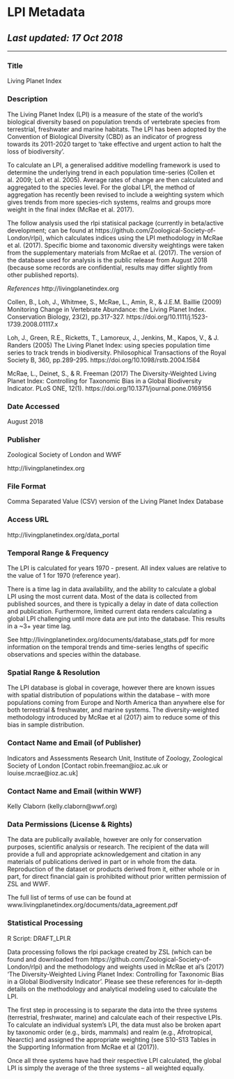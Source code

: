 # LPI Metadata
## _Last updated: 17 Oct 2018_
___

### Title
Living Planet Index 

### Description
The Living Planet Index (LPI) is a measure of the state of the world's biological diversity based on population trends of vertebrate species from terrestrial, freshwater and marine habitats. The LPI has been adopted by the Convention of Biological Diversity (CBD) as an indicator of progress towards its 2011-2020 target to 'take effective and urgent action to halt the loss of biodiversity'.

To calculate an LPI, a generalised additive modelling framework is used to determine the underlying trend in each population time-series (Collen et al. 2009; Loh et al. 2005). Average rates of change are then calculated and aggregated to the species level. For the global LPI, the method of aggregation has recently been revised to include a weighting system which gives trends from more species-rich systems, realms and groups more weight in the final index (McRae et al. 2017).

The follow analysis used the rlpi statisical package (currently in beta/active development; can be found at https://github.com/Zoological-Society-of-London/rlpi), which calculates indices using the LPI methodology in McRae et al. (2017).  Specific biome and taxonomic diversity weightings were taken from the supplementary materials from McRae et al. (2017).  The version of the database used for analysis is the public release from August 2018 (because some records are confidential, results may differ slightly from other published reports).

_References_
http://livingplanetindex.org

Collen, B., Loh, J., Whitmee, S., McRae, L., Amin, R., & J.E.M. Baillie (2009) Monitoring Change in Vertebrate Abundance: the Living Planet Index. Conservation Biology, 23(2), pp.317-327. https://doi.org/10.1111/j.1523-1739.2008.01117.x

Loh, J., Green, R.E., Ricketts, T., Lamoreux, J., Jenkins, M., Kapos, V., & J. Randers (2005) The Living Planet Index: using species population time series to track trends in biodiversity.  Philosophical Transactions of the Royal Society B, 360, pp.289-295. https://doi.org/10.1098/rstb.2004.1584  

McRae, L., Deinet, S., & R. Freeman (2017) The Diversity-Weighted Living Planet Index: Controlling for Taxonomic Bias in a Global Biodiversity Indicator. PLoS ONE, 12(1). https://doi.org/10.1371/journal.pone.0169156 

### Date Accessed  
August 2018

### Publisher  
Zoological Society of London and WWF

http://livingplanetindex.org

### File Format  
Comma Separated Value (CSV) version of the Living Planet Index Database      

### Access URL  
http://livingplanetindex.org/data_portal

### Temporal Range & Frequency
The LPI is calculated for years 1970 - present. All index values are relative to the value of 1 for 1970 (reference year).

There is a time lag in data availability, and the ability to calculate a global LPI using the most current data.  Most of the data is collected from published sources, and there is typically a delay in date of data collection and publication.  Furthermore, limited current data renders calculating a global LPI challenging until more data are put into the database.  This results in a ~3+ year time lag.  

See http://livingplanetindex.org/documents/database_stats.pdf for more information on the temporal trends and time-series lengths of specific observations and species within the database.

### Spatial Range & Resolution
The LPI database is global in coverage, however there are known issues with spatial distribution of populations within the database -- with more populations coming from Europe and North America than anywhere else for both terrestrial & freshwater, and marine systems.  The diversity-weighted methodology introduced by McRae et al (2017) aim to reduce some of this bias in sample distribution.

### Contact Name and Email (of Publisher)
Indicators and Assessments Research Unit, Institute of Zoology, Zoological Society of London
[Contact robin.freeman@ioz.ac.uk or louise.mcrae@ioz.ac.uk]

### Contact Name and Email (within WWF)
Kelly Claborn (kelly.claborn@wwf.org)

### Data Permissions (License & Rights)
The data are publically available, however are only for conservation purposes, scientific analysis or research.  The recipient of the data will provide a full and appropriate acknowledgement and citation in any materials of publications derived in part or in whole from the data.  Reproduction of the dataset or products derived from it, either whole or in part, for direct financial gain is prohibited without prior written permission of ZSL and WWF.  

The full list of terms of use can be found at www.livingplanetindex.org/documents/data_agreement.pdf

###  Statistical Processing  

R Script: DRAFT_LPI.R

Data processing follows the rlpi package created by ZSL (which can be found and downloaded from https://github.com/Zoological-Society-of-London/rlpi) and the methodology and weights used in McRae et al's (2017) 'The Diversity-Weighted Living Planet Index: Controlling for Taxonomic Bias in a Global Biodiversity Indicator'. Please see these references for in-depth details on the methodology and analytical modeling used to calculate the LPI.

The first step in processing is to separate the data into the three systems (terrestrial, freshwater, marine) and calculate each of their respective LPIs.  To calculate an individual system's LPI, the data must also be broken apart by taxonomic order (e.g., birds, mammals) and realm (e.g., Afrotropical, Nearctic) and assigned the appropriate weighting (see S10-S13 Tables in the Supporting Information from McRae et al (2017)).  

Once all three systems have had their respective LPI calculated, the global LPI is simply the average of the three systems -- all weighted equally.